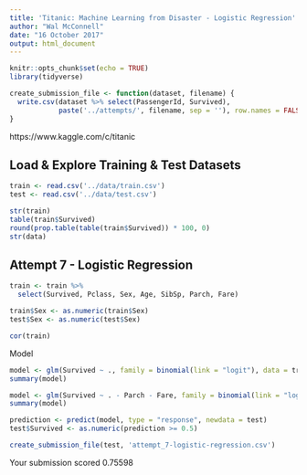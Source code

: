```yaml
---
title: 'Titanic: Machine Learning from Disaster - Logistic Regression'
author: "Wal McConnell"
date: "16 October 2017"
output: html_document
---
```


```r
knitr::opts_chunk$set(echo = TRUE)
library(tidyverse)

create_submission_file <- function(dataset, filename) {
  write.csv(dataset %>% select(PassengerId, Survived), 
            paste('../attempts/', filename, sep = ''), row.names = FALSE)
}

```

https://www.kaggle.com/c/titanic


## Load & Explore Training & Test Datasets

```r

train <- read.csv('../data/train.csv')
test <- read.csv('../data/test.csv')

str(train)
table(train$Survived)
round(prop.table(table(train$Survived)) * 100, 0)
str(data)
```


## Attempt 7 - Logistic Regression


```r

train <- train %>% 
  select(Survived, Pclass, Sex, Age, SibSp, Parch, Fare)

train$Sex <- as.numeric(train$Sex)
test$Sex <- as.numeric(test$Sex)

cor(train)
```

Model 

```r
model <- glm(Survived ~ ., family = binomial(link = "logit"), data = train)
summary(model)

model <- glm(Survived ~ . - Parch - Fare, family = binomial(link = "logit"), data = train)
summary(model)
```

```r
prediction <- predict(model, type = "response", newdata = test)
test$Survived <- as.numeric(prediction >= 0.5)

create_submission_file(test, 'attempt_7-logistic-regression.csv')
```

Your submission scored 0.75598
